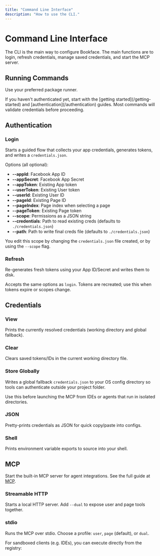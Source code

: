 ```yaml
---
title: "Command Line Interface"
description: "How to use the CLI."
---
```



# Command Line Interface

The CLI is the main way to configure Bookface. The main functions are to login, refresh credentials, manage saved credentials, and start the MCP server.

## Running Commands

Use your preferred package runner.

<Command variant="execute" packageName="facebook --help" language="bash" />

<Note variant="note">
  If you haven't authenticated yet, start with the [getting started](/getting-started)
  and [authentication](/authentication) guides.
  Most commands will validate credentials before proceeding.
</Note>

## Authentication

### Login

Starts a guided flow that collects your app credentials, generates tokens, and writes a `credentials.json`.

<Command variant="execute" packageName="facebook login" language="bash" />

Options (all optional):

- **--appId**: Facebook App ID
- **--appSecret**: Facebook App Secret
- **--appToken**: Existing App token
- **--userToken**: Existing User token
- **--userId**: Existing User ID
- **--pageId**: Existing Page ID
- **--pageIndex**: Page index when selecting a page
- **--pageToken**: Existing Page token
- **--scope**: Permissions as a JSON string
- **--credentials**: Path to read existing creds (defaults to `./credentials.json`)
- **--path**: Path to write final creds file (defaults to `./credentials.json`)

You edit this scope by changing the `credentials.json` file created, or by using the `--scope` flag.

<Command
  variant="execute"
  packageName='facebook login --scope "{\"pages_manage_posts\": true}"'
  language="bash"
/>

### Refresh

Re-generates fresh tokens using your App ID/Secret and writes them to disk.

<Command variant="execute" packageName="facebook refresh" language="bash" />

Accepts the same options as `login`. Tokens are recreated; use this when tokens expire or scopes change.

## Credentials

### View

Prints the currently resolved credentials (working directory and global fallback).

<Command variant="execute" packageName="facebook credentials view" language="bash" />

<Command variant="execute" packageName="facebook creds view" language="bash" />

### Clear

Clears saved tokens/IDs in the current working directory file.

<Command variant="execute" packageName="facebook credentials clear" language="bash" />

<Command variant="execute" packageName="facebook creds clear" language="bash" />

### Store Globally

Writes a global fallback `credentials.json` to your OS config directory so tools can authenticate outside your project folder.

<Command variant="execute" packageName="facebook credentials store" language="bash" />

<Command variant="execute" packageName="facebook creds store" language="bash" />

<Note variant="tip">
  Use this before launching the MCP from IDEs or agents that run in isolated directories.
</Note>

### JSON

Pretty-prints credentials as JSON for quick copy/paste into configs.

<Command variant="execute" packageName="facebook credentials json" language="bash" />

<Command variant="execute" packageName="facebook creds json" language="bash" />

### Shell

Prints environment variable exports to source into your shell.

<Command variant="execute" packageName="facebook credentials shell" language="bash" />

<Command variant="execute" packageName="facebook creds shell" language="bash" />

## MCP

Start the built-in MCP server for agent integrations. See the full guide at [MCP](/mcp).

### Streamable HTTP

Starts a local HTTP server. Add `--dual` to expose user and page tools together.

<Command variant="execute" packageName="facebook mcp start" language="bash" />

<Command variant="execute" packageName="facebook mcp start --dual" language="bash" />

### stdio

Runs the MCP over stdio. Choose a profile: `user`, `page` (default), or `dual`.

<Command variant="execute" packageName="facebook mcp raw --profile user" language="bash" />

For sandboxed clients (e.g. IDEs), you can execute directly from the registry:

<Command variant="execute" packageName='-y @anonyo/facebook.js mcp raw --profile user' language="bash" />

